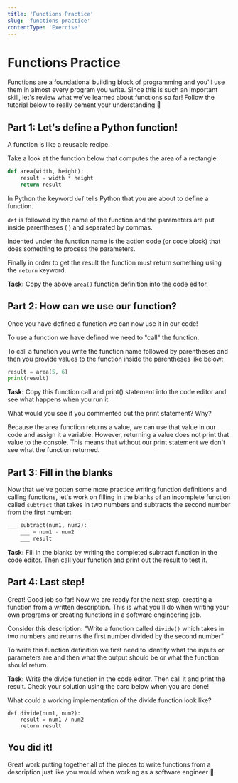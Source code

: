 ```yaml
---
title: 'Functions Practice'
slug: 'functions-practice'
contentType: 'Exercise'
---
```


# Functions Practice

Functions are a foundational building block of programming and you'll use them in almost every
program you write. Since this is such an important skill, let's review what we've learned about
functions so far! Follow the tutorial below to really cement your understanding :brain:

## Part 1: Let's define a Python function!

A function is like a reusable recipe.

Take a look at the function below that computes the area of a rectangle:

```python
def area(width, height):
    result = width * height
    return result
```

In Python the keyword `def` tells Python that you are about to define a function.

`def` is followed by the name of the function and the parameters are put inside parentheses ( ) and
separated by commas.

Indented under the function name is the action code (or code block) that does something to process
the parameters.

Finally in order to get the result the function must return something using the `return` keyword.

**Task:** Copy the above `area()` function definition into the code editor.

<Exercise contentSrc="@makeschool2/T4-FunctionsPractice" />

## Part 2: How can we use our function?

Once you have defined a function we can now use it in our code!

To use a function we have defined we need to "call" the function.

To call a function you write the function name followed by parentheses and then you provide values
to the function inside the parentheses like below:

```python
result = area(5, 6)
print(result)
```

**Task:** Copy this function call and print() statement into the code editor and see what happens
when you run it.

<TextResponse>
<Prompt>

What would you see if you commented out the print statement? Why?

</Prompt>

<Explanation>

Because the area function returns a value, we can use that value in our code and assign it a
variable. However, returning a value does not print that value to the console. This means that
without our print statement we don't see what the function returned.

</Explanation>

</TextResponse>

## Part 3: Fill in the blanks

Now that we've gotten some more practice writing function definitions and calling functions, let's
work on filling in the blanks of an incomplete function called `subtract` that takes in two numbers
and subtracts the second number from the first number:

```python
___ subtract(num1, num2):
	___ = num1 - num2
	___ result

```

**Task:** Fill in the blanks by writing the completed subtract function in the code editor. Then
call your function and print out the result to test it.

## Part 4: Last step!

Great! Good job so far! Now we are ready for the next step, creating a function from a written
description. This is what you'll do when writing your own programs or creating functions in a
software engineering job.

Consider this description: "Write a function called `divide()` which takes in two numbers and
returns the first number divided by the second number"

To write this function definition we first need to identify what the inputs or parameters are and
then what the output should be or what the function should return.

**Task:** Write the divide function in the code editor. Then call it and print the result. Check
your solution using the card below when you are done!

<FlashCard>
<Prompt>

What could a working implementation of the divide function look like?

</Prompt>
<Answer>

```
def divide(num1, num2):
	result = num1 / num2
	return result
```

</Answer>
</FlashCard>

## You did it!

Great work putting together all of the pieces to write functions from a description just like you
would when working as a software engineer :tada:
